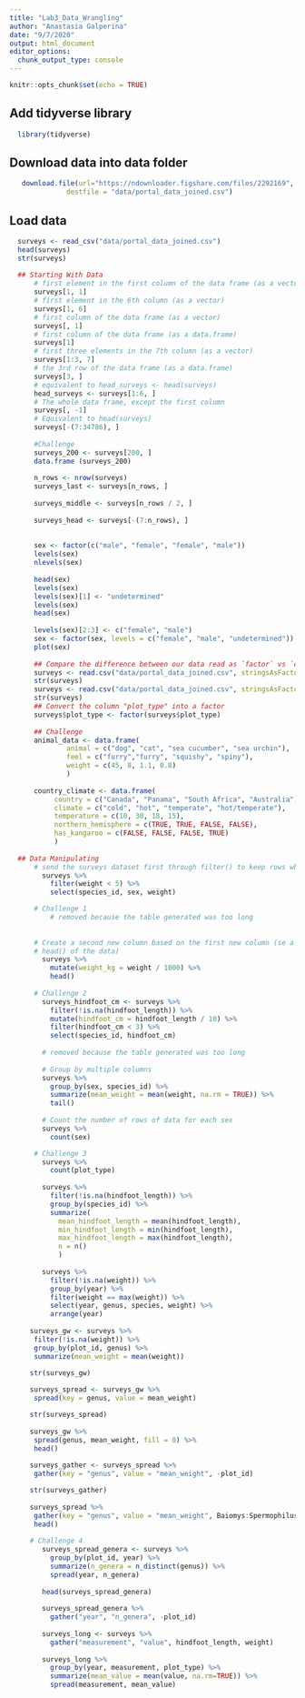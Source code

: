 ```yaml
---
title: "Lab3_Data_Wrangling"
author: "Anastasia Galperina"
date: "9/7/2020"
output: html_document
editor_options: 
  chunk_output_type: console
---
```


```r
knitr::opts_chunk$set(echo = TRUE)
```

## Add tidyverse library
```r
  library(tidyverse)
```

## Download data into data folder
```r
   download.file(url="https://ndownloader.figshare.com/files/2292169",
              destfile = "data/portal_data_joined.csv")
```

## Load data
```r
  surveys <- read_csv("data/portal_data_joined.csv")
  head(surveys)
  str(surveys)
  
  ## Starting With Data
      # first element in the first column of the data frame (as a vector)
      surveys[1, 1]   
      # first element in the 6th column (as a vector)
      surveys[1, 6]   
      # first column of the data frame (as a vector)
      surveys[, 1]    
      # first column of the data frame (as a data.frame)
      surveys[1]      
      # first three elements in the 7th column (as a vector)
      surveys[1:3, 7] 
      # the 3rd row of the data frame (as a data.frame)
      surveys[3, ]    
      # equivalent to head_surveys <- head(surveys)
      head_surveys <- surveys[1:6, ] 
      # The whole data frame, except the first column
      surveys[, -1]        
      # Equivalent to head(surveys)
      surveys[-(7:34786), ] 
    
      #Challenge
      surveys_200 <- surveys[200, ]
      data.frame (surveys_200)
      
      n_rows <- nrow(surveys)
      surveys_last <- surveys[n_rows, ]
    
      surveys_middle <- surveys[n_rows / 2, ]
    
      surveys_head <- surveys[-(7:n_rows), ]
    
    
      sex <- factor(c("male", "female", "female", "male"))
      levels(sex)
      nlevels(sex)
      
      head(sex)
      levels(sex)
      levels(sex)[1] <- "undetermined"
      levels(sex)
      head(sex)
    
      levels(sex)[2:3] <- c("female", "male")
      sex <- factor(sex, levels = c("female", "male", "undetermined"))
      plot(sex)
    
      ## Compare the difference between our data read as `factor` vs `character`.
      surveys <- read.csv("data/portal_data_joined.csv", stringsAsFactors = TRUE)
      str(surveys)
      surveys <- read.csv("data/portal_data_joined.csv", stringsAsFactors = FALSE)
      str(surveys)
      ## Convert the column "plot_type" into a factor
      surveys$plot_type <- factor(surveys$plot_type)
      
      ## Challenge
      animal_data <- data.frame(
              animal = c("dog", "cat", "sea cucumber", "sea urchin"),
              feel = c("furry","furry", "squishy", "spiny"),
              weight = c(45, 8, 1.1, 0.8)
              )
    
      country_climate <- data.frame(
           country = c("Canada", "Panama", "South Africa", "Australia"),
           climate = c("cold", "hot", "temperate", "hot/temperate"),
           temperature = c(10, 30, 18, 15),
           northern_hemisphere = c(TRUE, TRUE, FALSE, FALSE),
           has_kangaroo = c(FALSE, FALSE, FALSE, TRUE)
           )
      
  ## Data Manipulating
      # send the surveys dataset first through filter() to keep rows where weight is less         than 5, then through select() to keep only the species_id, sex, and weight                columns. Since %>% takes the object on its left and passes it as the first                argument to the function on its right, we don’t need to explicitly include the            data frame as an argument to the filter() and select() functions any more.
        surveys %>%
          filter(weight < 5) %>%
          select(species_id, sex, weight)

      # Challenge 1
          # removed because the table generated was too long
        
        
      # Create a second new column based on the first new column (se a pipe to view the 
      # head() of the data)
        surveys %>%
          mutate(weight_kg = weight / 1000) %>%
          head()
      
      # Challenge 2
        surveys_hindfoot_cm <- surveys %>%
          filter(!is.na(hindfoot_length)) %>%
          mutate(hindfoot_cm = hindfoot_length / 10) %>%
          filter(hindfoot_cm < 3) %>%
          select(species_id, hindfoot_cm)
        
        # removed because the table generated was too long
        
        # Group by multiple columns
        surveys %>%
          group_by(sex, species_id) %>%
          summarize(mean_weight = mean(weight, na.rm = TRUE)) %>% 
          tail()
      
        # Count the number of rows of data for each sex
        surveys %>%
          count(sex) 

      # Challenge 3
        surveys %>%
          count(plot_type) 
        
        surveys %>%
          filter(!is.na(hindfoot_length)) %>%
          group_by(species_id) %>%
          summarize(
            mean_hindfoot_length = mean(hindfoot_length),
            min_hindfoot_length = min(hindfoot_length),
            max_hindfoot_length = max(hindfoot_length),
            n = n()
            )
        
        surveys %>%
          filter(!is.na(weight)) %>%
          group_by(year) %>%
          filter(weight == max(weight)) %>%
          select(year, genus, species, weight) %>%
          arrange(year)
        
     surveys_gw <- surveys %>%
      filter(!is.na(weight)) %>%
      group_by(plot_id, genus) %>%
      summarize(mean_weight = mean(weight))
     
     str(surveys_gw)

     surveys_spread <- surveys_gw %>%
      spread(key = genus, value = mean_weight)

     str(surveys_spread)
     
     surveys_gw %>%
      spread(genus, mean_weight, fill = 0) %>%
      head()
     
     surveys_gather <- surveys_spread %>%
      gather(key = "genus", value = "mean_weight", -plot_id)

     str(surveys_gather)
     
     surveys_spread %>%
      gather(key = "genus", value = "mean_weight", Baiomys:Spermophilus) %>%
      head()
     
     # Challenge 4
        surveys_spread_genera <- surveys %>%
          group_by(plot_id, year) %>%
          summarize(n_genera = n_distinct(genus)) %>%
          spread(year, n_genera)
     
        head(surveys_spread_genera)
    
        surveys_spread_genera %>%
          gather("year", "n_genera", -plot_id)
    
        surveys_long <- surveys %>%
          gather("measurement", "value", hindfoot_length, weight)
    
        surveys_long %>%
          group_by(year, measurement, plot_type) %>%
          summarize(mean_value = mean(value, na.rm=TRUE)) %>%
          spread(measurement, mean_value)
```